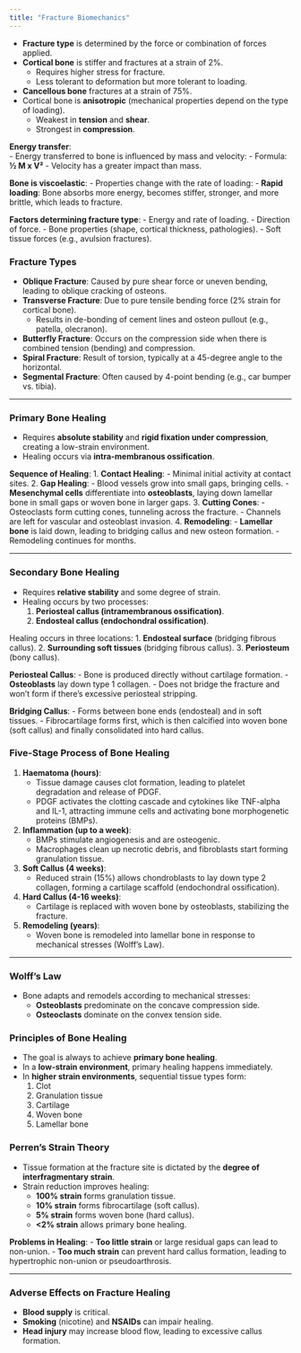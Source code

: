 ```yaml
---
title: "Fracture Biomechanics"
---
```


-   **Fracture type** is determined by the force or combination of forces applied.
-   **Cortical bone** is stiffer and fractures at a strain of 2%.
    -   Requires higher stress for fracture.
    -   Less tolerant to deformation but more tolerant to loading.
-   **Cancellous bone** fractures at a strain of 75%.
-   Cortical bone is **anisotropic** (mechanical properties depend on the type of loading).
    -   Weakest in **tension** and **shear**.
    -   Strongest in **compression**.

**Energy transfer**:\
- Energy transferred to bone is influenced by mass and velocity: - Formula: **½ M x V²** - Velocity has a greater impact than mass.

**Bone is viscoelastic**: - Properties change with the rate of loading: - **Rapid loading**: Bone absorbs more energy, becomes stiffer, stronger, and more brittle, which leads to fracture.

**Factors determining fracture type**: - Energy and rate of loading. - Direction of force. - Bone properties (shape, cortical thickness, pathologies). - Soft tissue forces (e.g., avulsion fractures).

### Fracture Types

-   **Oblique Fracture**: Caused by pure shear force or uneven bending, leading to oblique cracking of osteons.
-   **Transverse Fracture**: Due to pure tensile bending force (2% strain for cortical bone).
    -   Results in de-bonding of cement lines and osteon pullout (e.g., patella, olecranon).
-   **Butterfly Fracture**: Occurs on the compression side when there is combined tension (bending) and compression.
-   **Spiral Fracture**: Result of torsion, typically at a 45-degree angle to the horizontal.
-   **Segmental Fracture**: Often caused by 4-point bending (e.g., car bumper vs. tibia).

------------------------------------------------------------------------

### Primary Bone Healing

-   Requires **absolute stability** and **rigid fixation under compression**, creating a low-strain environment.
-   Healing occurs via **intra-membranous ossification**.

**Sequence of Healing**: 1. **Contact Healing**: - Minimal initial activity at contact sites. 2. **Gap Healing**: - Blood vessels grow into small gaps, bringing cells. - **Mesenchymal cells** differentiate into **osteoblasts**, laying down lamellar bone in small gaps or woven bone in larger gaps. 3. **Cutting Cones**: - Osteoclasts form cutting cones, tunneling across the fracture. - Channels are left for vascular and osteoblast invasion. 4. **Remodeling**: - **Lamellar bone** is laid down, leading to bridging callus and new osteon formation. - Remodeling continues for months.

------------------------------------------------------------------------

### Secondary Bone Healing

-   Requires **relative stability** and some degree of strain.
-   Healing occurs by two processes:
    1.  **Periosteal callus (intramembranous ossification)**.
    2.  **Endosteal callus (endochondral ossification)**.

Healing occurs in three locations: 1. **Endosteal surface** (bridging fibrous callus). 2. **Surrounding soft tissues** (bridging fibrous callus). 3. **Periosteum** (bony callus).

**Periosteal Callus**: - Bone is produced directly without cartilage formation. - **Osteoblasts** lay down type 1 collagen. - Does not bridge the fracture and won’t form if there’s excessive periosteal stripping.

**Bridging Callus**: - Forms between bone ends (endosteal) and in soft tissues. - Fibrocartilage forms first, which is then calcified into woven bone (soft callus) and finally consolidated into hard callus.

### Five-Stage Process of Bone Healing

1.  **Haematoma (hours)**:
    -   Tissue damage causes clot formation, leading to platelet degradation and release of PDGF.
    -   PDGF activates the clotting cascade and cytokines like TNF-alpha and IL-1, attracting immune cells and activating bone morphogenetic proteins (BMPs).
2.  **Inflammation (up to a week)**:
    -   BMPs stimulate angiogenesis and are osteogenic.
    -   Macrophages clean up necrotic debris, and fibroblasts start forming granulation tissue.
3.  **Soft Callus (4 weeks)**:
    -   Reduced strain (15%) allows chondroblasts to lay down type 2 collagen, forming a cartilage scaffold (endochondral ossification).
4.  **Hard Callus (4-16 weeks)**:
    -   Cartilage is replaced with woven bone by osteoblasts, stabilizing the fracture.
5.  **Remodeling (years)**:
    -   Woven bone is remodeled into lamellar bone in response to mechanical stresses (Wolff’s Law).

------------------------------------------------------------------------

### Wolff’s Law

-   Bone adapts and remodels according to mechanical stresses:
    -   **Osteoblasts** predominate on the concave compression side.
    -   **Osteoclasts** dominate on the convex tension side.

### Principles of Bone Healing

-   The goal is always to achieve **primary bone healing**.
-   In a **low-strain environment**, primary healing happens immediately.
-   In **higher strain environments**, sequential tissue types form:
    1.  Clot
    2.  Granulation tissue
    3.  Cartilage
    4.  Woven bone
    5.  Lamellar bone

### Perren’s Strain Theory

-   Tissue formation at the fracture site is dictated by the **degree of interfragmentary strain**.
-   Strain reduction improves healing:
    -   **100% strain** forms granulation tissue.
    -   **10% strain** forms fibrocartilage (soft callus).
    -   **5% strain** forms woven bone (hard callus).
    -   **\<2% strain** allows primary bone healing.

**Problems in Healing**: - **Too little strain** or large residual gaps can lead to non-union. - **Too much strain** can prevent hard callus formation, leading to hypertrophic non-union or pseudoarthrosis.

------------------------------------------------------------------------

### Adverse Effects on Fracture Healing

-   **Blood supply** is critical.
-   **Smoking** (nicotine) and **NSAIDs** can impair healing.
-   **Head injury** may increase blood flow, leading to excessive callus formation.
